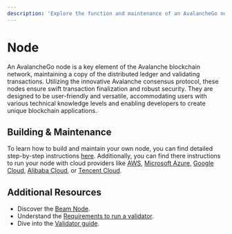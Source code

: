 ```yaml
---
description: 'Explore the function and maintenance of an AvalancheGo node in the Avalanche blockchain network. Discover step-by-step instructions and cloud platform integrations.'
---
```

# Node

An AvalancheGo node is a key element of the Avalanche blockchain network, maintaining a copy of the distributed ledger and validating transactions. Utilizing the innovative Avalanche consensus protocol, these nodes ensure swift transaction finalization and robust security. They are designed to be user-friendly and versatile, accommodating users with various technical knowledge levels and enabling developers to create unique blockchain applications.

## Building & Maintenance

To learn how to build and maintain your own node, you can find detailed step-by-step instructions [here](https://docs.avax.network/nodes). Additionally, you can find there instructions to run your node with cloud providers like [AWS](https://docs.avax.network/nodes/build/setting-up-an-avalanche-node-with-amazon-web-services-aws), [Microsoft Azure](https://docs.avax.network/nodes/build/set-up-an-avalanche-node-with-microsoft-azure), [Google Cloud](https://docs.avax.network/nodes/build/set-up-an-avalanche-node-with-google-cloud-platform), [Alibaba Cloud](https://docs.avax.network/nodes/build/set-up-node-on-alibaba-cloud), or [Tencent Cloud](https://docs.avax.network/nodes/build/set-up-node-on-tencent-cloud). 



## Additional Resources

- Discover the [Beam Node](/chain/nodes/beam-node).
- Understand the [Requirements to run a validator](/chain/nodes/requirements-validator).
- Dive into the [Validator guide](/chain/nodes/validator).